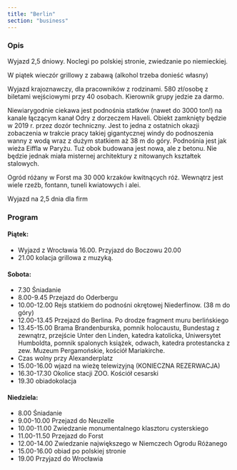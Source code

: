 ```yaml
---
title: "Berlin"
section: "business"
---
```


### Opis

Wyjazd 2,5 dniowy. Noclegi po polskiej stronie, zwiedzanie po niemieckiej.

W piątek wieczór grillowy z zabawą (alkohol trzeba donieść własny)

Wyjazd krajoznawczy, dla pracowników z rodzinami. 580 zł/osobę z biletami wejściowymi przy 40 osobach. Kierownik grupy jedzie za darmo.

Niewiarygodnie ciekawa jest podnośnia statków (nawet do 3000 ton!) na kanale łączącym kanał Odry z dorzeczem Haveli. Obiekt zamknięty będzie w 2019 r. przez dozór techniczny. Jest to jedna z ostatnich okazji zobaczenia w trakcie pracy takiej gigantycznej windy do podnoszenia wanny z wodą wraz z dużym statkiem aż 38 m do góry. Podnośnia jest jak wieża Eiffla w Paryżu. Tuż obok budowana jest nowa, ale z betonu. Nie będzie jednak miała misternej architektury z nitowanych kształtek stalowych.

Ogród różany w Forst ma 30 000 krzaków kwitnących róż. Wewnątrz jest wiele rzeźb, fontann, tuneli kwiatowych i alei.

Wyjazd na 2,5 dnia dla firm

### Program

#### Piątek:

- Wyjazd z Wrocławia 16.00. Przyjazd do Boczowu 20.00
- 21.00 kolacja grillowa z muzyką.

#### Sobota:

- 7.30 Śniadanie
- 8.00-9.45 Przejazd do Oderbergu
- 10.00-12.00 Rejs statkiem do podnośni okrętowej Niederfinow. (38 m do góry)
- 12.00-13.45 Przejazd do Berlina. Po drodze fragment muru berlińskiego
- 13.45-15.00 Brama Brandenburska, pomnik holocaustu, Bundestag z zewnątrz, przejście Unter den Linden, katedra katolicka, Uniwersytet Humboldta, pomnik spalonych książek, odwach, katedra protestancka z zew. Muzeum Pergamońskie, kościół Mariakirche.
- Czas wolny przy Alexanderplatz
- 15.00-16.00 wjazd na wieżę telewizyjną (KONIECZNA REZERWACJA)
- 16.30-17.30 Okolice stacji ZOO. Kościół cesarski
- 19.30 obiadokolacja

#### Niedziela:

- 8.00 Śniadanie
- 9.00-10.00 Przejazd do Neuzelle
- 10.00-11.00 Zwiedzanie monumentalnego klasztoru cysterskiego
- 11.00-11.50 Przejazd do Forst
- 12.00-14.00 Zwiedzanie największego w Niemczech Ogrodu Różanego
- 15.00-16.00 obiad po polskiej stronie
- 19.00 Przyjazd do Wrocławia
